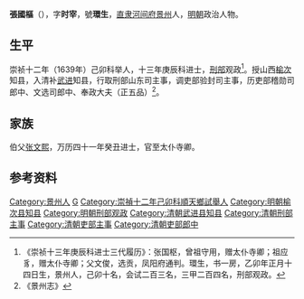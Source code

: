 '''張國樞'''（{{bd|？||？||}}），字'''时宰'''，號'''環生'''，[[直隶|直隶]][[河间府|河间府]][[景州|景州]]人，[[明朝|明朝]]政治人物。
 
== 生平 ==
崇祯十二年（1639年）己卯科举人，十三年庚辰科进士，[[刑部|刑部]]观政<ref>《崇祯十三年庚辰科进士三代履历》：张国枢，曾祖守用，赠太仆寺卿；祖应豸，赠太仆寺卿；父文俊，选贡，凤阳府通判。環生，书一房，乙卯年正月十四日生，景州人，己卯十名，会试二百三名，三甲二百四名，刑部观政。</ref>。授山西[[榆次|榆次]]知县，入清补[[武进|武进]]知县，行取刑部山东司主事，调吏部验封司主事，历吏部稽勋司郎中、文选司郎中、奉政大夫（正五品）<ref>《景州志》</ref>。
 
== 家族 ==
伯父[[張文熙_(萬曆癸丑進士)|张文熙]]，万历四十一年癸丑进士，官至太仆寺卿。

==参考资料==
{{reflist}}
 
{{崇禎十三年庚辰科殿試金榜}}

{{Authority control}}

[[Category:景州人|Category:景州人]]
[[Category:张姓|G]]
[[Category:崇禎十二年己卯科順天鄉試舉人|Category:崇禎十二年己卯科順天鄉試舉人]]
[[Category:明朝榆次县知县|Category:明朝榆次县知县]]
[[Category:明朝刑部观政|Category:明朝刑部观政]]
[[Category:清朝武进县知县|Category:清朝武进县知县]]
[[Category:清朝刑部主事|Category:清朝刑部主事]]
[[Category:清朝吏部主事|Category:清朝吏部主事]]
[[Category:清朝吏部郎中|Category:清朝吏部郎中]]


{{明朝人物小作品}}